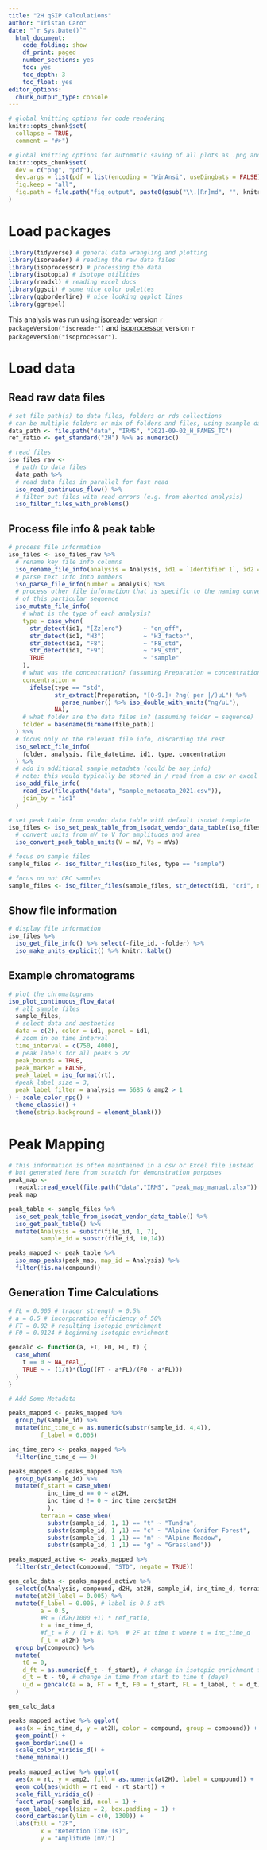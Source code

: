```yaml
---
title: "2H qSIP Calculations"
author: "Tristan Caro"
date: "`r Sys.Date()`"
  html_document:
    code_folding: show
    df_print: paged
    number_sections: yes
    toc: yes
    toc_depth: 3
    toc_float: yes
editor_options:
  chunk_output_type: console
---
```


```r
# global knitting options for code rendering
knitr::opts_chunk$set(
  collapse = TRUE,
  comment = "#>")

# global knitting options for automatic saving of all plots as .png and .pdf
knitr::opts_chunk$set(
  dev = c("png", "pdf"),
  dev.args = list(pdf = list(encoding = "WinAnsi", useDingbats = FALSE)),
  fig.keep = "all",
  fig.path = file.path("fig_output", paste0(gsub("\\.[Rr]md", "", knitr::current_input()), "_"))
)
```

# Load packages

```r
library(tidyverse) # general data wrangling and plotting
library(isoreader) # reading the raw data files
library(isoprocessor) # processing the data
library(isotopia) # isotope utilities
library(readxl) # reading excel docs
library(ggsci) # some nice color palettes
library(ggborderline) # nice looking ggplot lines
library(ggrepel)
```

This analysis was run using [isoreader](http://isoreader.kopflab.org) version `r packageVersion("isoreader")` and [isoprocessor](http://isoprocessor.kopflab.org/) version `r packageVersion("isoprocessor")`. 

# Load data

## Read raw data files

```r
# set file path(s) to data files, folders or rds collections 
# can be multiple folders or mix of folders and files, using example data set here
data_path <- file.path("data", "IRMS", "2021-09-02_H_FAMES_TC")
ref_ratio <- get_standard("2H") %>% as.numeric()

# read files
iso_files_raw <- 
  # path to data files
  data_path %>% 
  # read data files in parallel for fast read
  iso_read_continuous_flow() %>%
  # filter out files with read errors (e.g. from aborted analysis)
  iso_filter_files_with_problems()
```

## Process file info & peak table

```r
# process file information
iso_files <- iso_files_raw %>% 
  # rename key file info columns
  iso_rename_file_info(analysis = Analysis, id1 = `Identifier 1`, id2 = `Identifier 2`) %>% 
  # parse text info into numbers
  iso_parse_file_info(number = analysis) %>% 
  # process other file information that is specific to the naming conventions
  # of this particular sequence
  iso_mutate_file_info(
    # what is the type of each analysis?
    type = case_when(
      str_detect(id1, "[Zz]ero")      ~ "on_off",
      str_detect(id1, "H3")           ~ "H3_factor",
      str_detect(id1, "F8")           ~ "F8_std",
      str_detect(id1, "F9")           ~ "F9_std",
      TRUE                            ~ "sample"
    ),
    # what was the concentration? (assuming Preparation = concentration or volume)
    concentration = 
      ifelse(type == "std",  
             str_extract(Preparation, "[0-9.]+ ?ng( per |/)uL") %>% 
               parse_number() %>% iso_double_with_units("ng/uL"),
             NA),
    # what folder are the data files in? (assuming folder = sequence)
    folder = basename(dirname(file_path))
  ) %>% 
  # focus only on the relevant file info, discarding the rest
  iso_select_file_info(
    folder, analysis, file_datetime, id1, type, concentration
  ) %>% 
  # add in additional sample metadata (could be any info)
  # note: this would typically be stored in / read from a csv or excel file
  iso_add_file_info(
    read_csv(file.path("data", "sample_metadata_2021.csv")),
    join_by = "id1"
  )

# set peak table from vendor data table with default isodat template
iso_files <- iso_set_peak_table_from_isodat_vendor_data_table(iso_files) %>% 
  # convert units from mV to V for amplitudes and area
  iso_convert_peak_table_units(V = mV, Vs = mVs)

# focus on sample files
sample_files <- iso_filter_files(iso_files, type == "sample")

# focus on not CRC samples
sample_files <- iso_filter_files(sample_files, str_detect(id1, "cri", negate = TRUE))
```

## Show file information

```r
# display file information
iso_files %>% 
  iso_get_file_info() %>% select(-file_id, -folder) %>% 
  iso_make_units_explicit() %>% knitr::kable()
```

## Example chromatograms

```r
# plot the chromatograms
iso_plot_continuous_flow_data(
  # all sample files
  sample_files,
  # select data and aesthetics
  data = c(2), color = id1, panel = id1,
  # zoom in on time interval
  time_interval = c(750, 4000),
  # peak labels for all peaks > 2V
  peak_bounds = TRUE,
  peak_marker = FALSE,
  peak_label = iso_format(rt),
  #peak_label_size = 3,
  peak_label_filter = analysis == 5685 & amp2 > 1
) + scale_color_npg() + 
  theme_classic() +
  theme(strip.background = element_blank())
```

# Peak Mapping

```r
# this information is often maintained in a csv or Excel file instead
# but generated here from scratch for demonstration purposes
peak_map <- 
  readxl::read_excel(file.path("data","IRMS", "peak_map_manual.xlsx"))
peak_map

peak_table <- sample_files %>%
  iso_set_peak_table_from_isodat_vendor_data_table() %>%
  iso_get_peak_table() %>% 
  mutate(Analysis = substr(file_id, 1, 7),
         sample_id = substr(file_id, 10,14))
```

```r
peaks_mapped <- peak_table %>%
  iso_map_peaks(peak_map, map_id = Analysis) %>%
  filter(!is.na(compound))
```

## Generation Time Calculations

```r
# FL = 0.005 # tracer strength = 0.5%
# a = 0.5 # incorporation efficiency of 50%
# FT = 0.02 # resulting isotopic enrichment
# F0 = 0.0124 # beginning isotopic enrichment

gencalc <- function(a, FT, F0, FL, t) {
  case_when(
    t == 0 ~ NA_real_,
    TRUE ~ - (1/t)*(log((FT - a*FL)/(F0 - a*FL)))
  )
}

# Add Some Metadata

peaks_mapped <- peaks_mapped %>% 
  group_by(sample_id) %>% 
  mutate(inc_time_d = as.numeric(substr(sample_id, 4,4)),
         f_label = 0.005)

inc_time_zero <- peaks_mapped %>% 
  filter(inc_time_d == 0)

peaks_mapped <- peaks_mapped %>%
  group_by(sample_id) %>% 
  mutate(f_start = case_when(
           inc_time_d == 0 ~ at2H,
           inc_time_d != 0 ~ inc_time_zero$at2H
           ),
         terrain = case_when(
           substr(sample_id, 1, 1) == "t" ~ "Tundra",
           substr(sample_id, 1 ,1) == "c" ~ "Alpine Conifer Forest",
           substr(sample_id, 1 ,1) == "m" ~ "Alpine Meadow",
           substr(sample_id, 1 ,1) == "g" ~ "Grassland"))

peaks_mapped_active <- peaks_mapped %>% 
  filter(str_detect(compound, "STD", negate = TRUE))
```

```r
gen_calc_data <- peaks_mapped_active %>% 
  select(c(Analysis, compound, d2H, at2H, sample_id, inc_time_d, terrain, f_start)) %>% 
  mutate(at2H_label = 0.005) %>% 
  mutate(f_label = 0.005, # label is 0.5 at%
         a = 0.5,
         #R = (d2H/1000 +1) * ref_ratio,
         t = inc_time_d,
         #f_t = R / (1 + R) %>%  # 2F at time t where t = inc_time_d
         f_t = at2H) %>% 
  group_by(compound) %>% 
  mutate(
    t0 = 0,
    d_ft = as.numeric(f_t - f_start), # change in isotopic enrichment from start to time t
    d_t = t - t0, # change in time from start to time t (days)
    u_d = gencalc(a = a, FT = f_t, F0 = f_start, FL = f_label, t = d_t) # turnover (µ) in days^-1
  )

gen_calc_data
```


```r
peaks_mapped_active %>% ggplot(
  aes(x = inc_time_d, y = at2H, color = compound, group = compound)) +
  geom_point() +
  geom_borderline() +
  scale_color_viridis_d() +
  theme_minimal()
```


```r
peaks_mapped_active %>% ggplot(
  aes(x = rt, y = amp2, fill = as.numeric(at2H), label = compound)) +
  geom_col(aes(width = rt_end - rt_start)) +
  scale_fill_viridis_c() +
  facet_wrap(~sample_id, ncol = 1) +
  geom_label_repel(size = 2, box.padding = 1) +
  coord_cartesian(ylim = c(0, 1300)) +
  labs(fill = "2F",
         x = "Retention Time (s)",
         y = "Amplitude (mV)")
```



